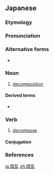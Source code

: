 ==Japanese==
{{ja-kanjitab|ふ|らん|yomi=o}}

===Etymology===
{{der|ja|ltc|腐爛|sort=ふらん}}

===Pronunciation===
{{ja-pron|yomi=o|ふらん|acc=0|acc_ref=DJR,NHK}}

===Alternative forms===
* {{ja-l|腐爛}}

===Noun===
{{ja-noun|ふらん}}

# [[decomposition]]

====Derived terms====
* {{ja-r|腐乱病|ふらんびょう}}

===Verb===
{{ja-verb-suru|ふらん}}

# [[decompose]]

====Conjugation====
{{ja-suru|ふらん}}

===References===
<references/>

[[ja:腐乱]]
[[zh:腐乱]]
